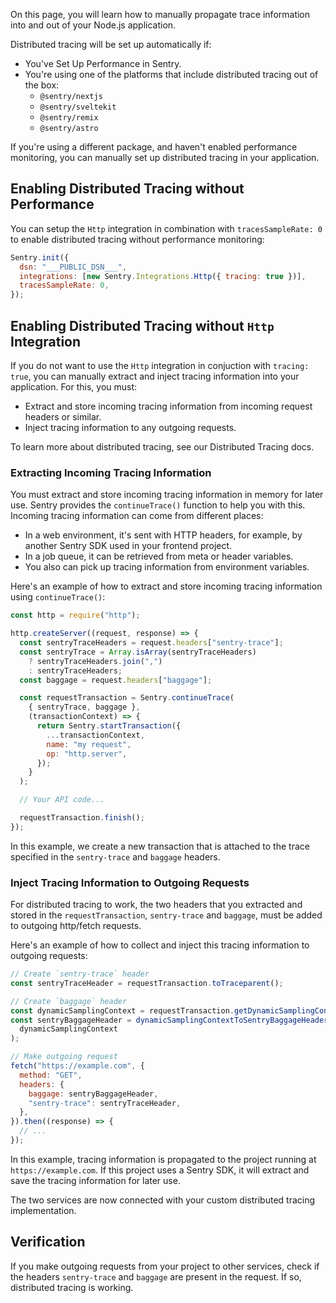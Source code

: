 On this page, you will learn how to manually propagate trace information into and out of your Node.js application.

Distributed tracing will be set up automatically if:

- You've <PlatformLink to="/performance/">Set Up Performance</PlatformLink> in Sentry.
- You're using one of the platforms that include distributed tracing out of the box:
  - `@sentry/nextjs`
  - `@sentry/sveltekit`
  - `@sentry/remix`
  - `@sentry/astro`

If you're using a different package, and haven't enabled performance monitoring, you can manually set up distributed tracing in your application.

## Enabling Distributed Tracing without Performance

You can setup the `Http` integration in combination with `tracesSampleRate: 0` to enable distributed tracing without performance monitoring:

```javascript
Sentry.init({
  dsn: "___PUBLIC_DSN___",
  integrations: [new Sentry.Integrations.Http({ tracing: true })],
  tracesSampleRate: 0,
});
```

## Enabling Distributed Tracing without `Http` Integration

If you do not want to use the `Http` integration in conjuction with `tracing: true`, you can manually extract and inject tracing information into your application. For this, you must:

- Extract and store incoming tracing information from incoming request headers or similar.
- Inject tracing information to any outgoing requests.

To learn more about distributed tracing, see our <PlatformLink to="/usage/distributed-tracing/">Distributed Tracing</PlatformLink> docs.

### Extracting Incoming Tracing Information

You must extract and store incoming tracing information in memory for later use. Sentry provides the `continueTrace()` function to help you with this. Incoming tracing information can come from different places:

- In a web environment, it's sent with HTTP headers, for example, by another Sentry SDK used in your frontend project.
- In a job queue, it can be retrieved from meta or header variables.
- You also can pick up tracing information from environment variables.

Here's an example of how to extract and store incoming tracing information using `continueTrace()`:

```javascript
const http = require("http");

http.createServer((request, response) => {
  const sentryTraceHeaders = request.headers["sentry-trace"];
  const sentryTrace = Array.isArray(sentryTraceHeaders)
    ? sentryTraceHeaders.join(",")
    : sentryTraceHeaders;
  const baggage = request.headers["baggage"];

  const requestTransaction = Sentry.continueTrace(
    { sentryTrace, baggage },
    (transactionContext) => {
      return Sentry.startTransaction({
        ...transactionContext,
        name: "my request",
        op: "http.server",
      });
    }
  );

  // Your API code...

  requestTransaction.finish();
});
```

In this example, we create a new transaction that is attached to the trace specified in the `sentry-trace` and `baggage` headers.

### Inject Tracing Information to Outgoing Requests

For distributed tracing to work, the two headers that you extracted and stored in the `requestTransaction`, `sentry-trace` and `baggage`, must be added to outgoing http/fetch requests.

Here's an example of how to collect and inject this tracing information to outgoing requests:

```javascript
// Create `sentry-trace` header
const sentryTraceHeader = requestTransaction.toTraceparent();

// Create `baggage` header
const dynamicSamplingContext = requestTransaction.getDynamicSamplingContext();
const sentryBaggageHeader = dynamicSamplingContextToSentryBaggageHeader(
  dynamicSamplingContext
);

// Make outgoing request
fetch("https://example.com", {
  method: "GET",
  headers: {
    baggage: sentryBaggageHeader,
    "sentry-trace": sentryTraceHeader,
  },
}).then((response) => {
  // ...
});
```

In this example, tracing information is propagated to the project running at `https://example.com`. If this project uses a Sentry SDK, it will extract and save the tracing information for later use.

The two services are now connected with your custom distributed tracing implementation.

## Verification

If you make outgoing requests from your project to other services, check if the headers `sentry-trace` and `baggage` are present in the request. If so, distributed tracing is working.
